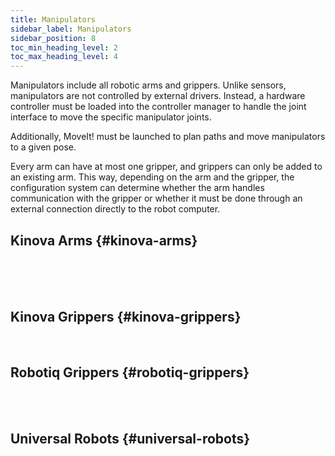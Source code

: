 ```yaml
---
title: Manipulators
sidebar_label: Manipulators
sidebar_position: 8
toc_min_heading_level: 2
toc_max_heading_level: 4
---
```



Manipulators include all robotic arms and grippers. Unlike sensors, manipulators are not controlled by external drivers. Instead, a hardware controller must be loaded into the controller manager to handle the joint interface to move the specific manipulator joints.

Additionally, MoveIt! must be launched to plan paths and move manipulators to a given pose.

Every arm can have at most one gripper, and grippers can only be added to an existing arm. This way, depending on the arm and the gripper, the configuration system can determine whether the arm handles communication with the gripper or whether it must be done through an external connection directly to the robot computer.

## Kinova Arms {#kinova-arms}
<KinovaGen3Lite/>
<br/>

<KinovaGen36Dof/>
<br/>

<KinovaGen37Dof/>
<br/>

## Kinova Grippers {#kinova-grippers}
<Kinova2FLite/>
<br/>

## Robotiq Grippers {#robotiq-grippers}
<Robotiq2F85/>
<br/>

<Robotiq2F140/>
<br/>

## Universal Robots {#universal-robots}
<UniversalRobots/>
<br/>
